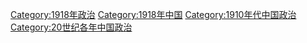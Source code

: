 [[Category:1918年政治|Category:1918年政治]]
[[Category:1918年中国|Category:1918年中国]]
[[Category:1910年代中国政治|Category:1910年代中国政治]]
[[Category:20世纪各年中国政治|Category:20世纪各年中国政治]]